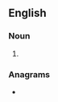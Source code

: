 ==English==

===Noun===
{{head|en|noun form}}

# {{plural of|en|phonogram}}

===Anagrams===
* {{anagrams|en|a=aghmnooprs|monographs|nomographs}}